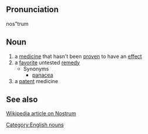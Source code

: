 ==Pronunciation==
nos"trum

==Noun==
# a [[medicine]] that hasn't been [[proven]] to have an [[effect]]
# a [[favorite]] untested [[remedy]]
#* Synonyms
#** [[panacea]]
# a [[patent]] medicine

==See also==
[http://en.wikipedia.org/wiki/Nostrum Wikipedia article on Nostrum]

[[Category:English nouns]]